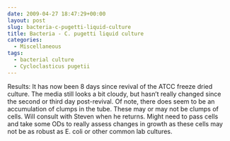 ```yaml
---
date: 2009-04-27 18:47:29+00:00
layout: post
slug: bacteria-c-pugetti-liquid-culture
title: Bacteria - C. pugetti liquid culture
categories:
  - Miscellaneous
tags:
  - bacterial culture
  - Cycloclasticus pugetii
---
```


Results: It has now been 8 days since revival of the ATCC freeze dried culture. The media still looks a bit cloudy, but hasn't really changed since the second or third day post-revival. Of note, there does seem to be an accumulation of clumps in the tube. These may or may not be clumps of cells. Will consult with Steven when he returns. Might need to pass cells and take some ODs to really assess changes in growth as these cells may not be as robust as E. coli or other common lab cultures.
